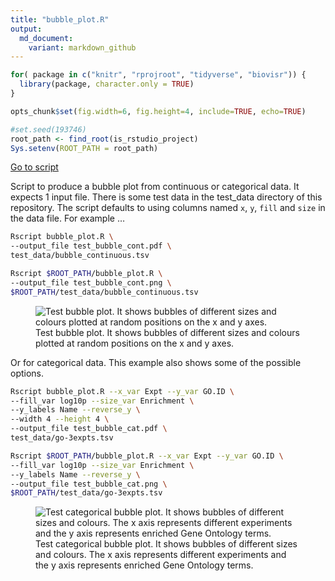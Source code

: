 ```yaml
---
title: "bubble_plot.R"
output:
  md_document:
    variant: markdown_github
---
```


```r
for( package in c("knitr", "rprojroot", "tidyverse", "biovisr")) {
  library(package, character.only = TRUE)
}
```

```r
opts_chunk$set(fig.width=6, fig.height=4, include=TRUE, echo=TRUE)
```

```r
#set.seed(193746)
root_path <- find_root(is_rstudio_project)
Sys.setenv(ROOT_PATH = root_path)
```

[Go to script](https://github.com/richysix/bioinf-gen/bubble_plot.R)

Script to produce a bubble plot from continuous or categorical data. It expects 1 input file.
There is some test data in the test_data directory of this repository.
The script defaults to using columns named `x`, `y`, `fill` and `size` in the
data file. For example ...

```bash
Rscript bubble_plot.R \
--output_file test_bubble_cont.pdf \
test_data/bubble_continuous.tsv
```

```bash
Rscript $ROOT_PATH/bubble_plot.R \
--output_file test_bubble_cont.png \
$ROOT_PATH/test_data/bubble_continuous.tsv
```

![Test bubble plot. It shows bubbles of different sizes and colours plotted
at random positions on the x and y axes.](test_bubble_cont.png "Test bubble plot")

Or for categorical data. This example also shows some of the possible options.

```bash
Rscript bubble_plot.R --x_var Expt --y_var GO.ID \
--fill_var log10p --size_var Enrichment \
--y_labels Name --reverse_y \
--width 4 --height 4 \
--output_file test_bubble_cat.pdf \
test_data/go-3expts.tsv
```

```bash
Rscript $ROOT_PATH/bubble_plot.R --x_var Expt --y_var GO.ID \
--fill_var log10p --size_var Enrichment \
--y_labels Name --reverse_y \
--output_file test_bubble_cat.png \
$ROOT_PATH/test_data/go-3expts.tsv
```

![Test categorical bubble plot. It shows bubbles of different sizes and colours.
The x axis represents different experiments and the y axis represents enriched
Gene Ontology terms.](test_bubble_cat.png "Test Categorical bubble plot")

